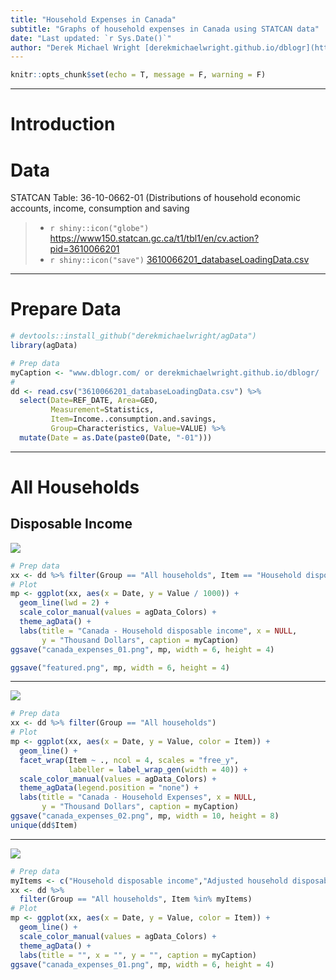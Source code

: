 ```yaml
---
title: "Household Expenses in Canada"
subtitle: "Graphs of household expenses in Canada using STATCAN data"
date: "Last updated: `r Sys.Date()`"
author: "Derek Michael Wright [derekmichaelwright.github.io/dblogr](https://derekmichaelwright.github.io/dblogr/) <derek.wright@usask.ca>"
---
```


```r
knitr::opts_chunk$set(echo = T, message = F, warning = F)
```

---

# Introduction

# Data

STATCAN Table: 36-10-0662-01 (Distributions of household economic accounts, income, consumption and saving

> - `r shiny::icon("globe")` [https://www150.statcan.gc.ca/t1/tbl1/en/cv.action?pid=3610066201](https://www150.statcan.gc.ca/t1/tbl1/en/cv.action?pid=3610066201){target="_blank"}
> - `r shiny::icon("save")` [3610066201_databaseLoadingData.csv](3610066201_databaseLoadingData.csv)

---

# Prepare Data

```r
# devtools::install_github("derekmichaelwright/agData")
library(agData)
```

```r
# Prep data
myCaption <- "www.dblogr.com/ or derekmichaelwright.github.io/dblogr/ | Data: STATCAN"
#
dd <- read.csv("3610066201_databaseLoadingData.csv") %>%
  select(Date=REF_DATE, Area=GEO, 
         Measurement=Statistics, 
         Item=Income..consumption.and.savings,
         Group=Characteristics, Value=VALUE) %>% 
  mutate(Date = as.Date(paste0(Date, "-01")))
```

---

#  All Households

## Disposable Income

![](canada_expenses_01.png)

```r
# Prep data
xx <- dd %>% filter(Group == "All households", Item == "Household disposable income")
# Plot
mp <- ggplot(xx, aes(x = Date, y = Value / 1000)) +
  geom_line(lwd = 2) +
  scale_color_manual(values = agData_Colors) +
  theme_agData() +
  labs(title = "Canada - Household disposable income", x = NULL, 
       y = "Thousand Dollars", caption = myCaption)
ggsave("canada_expenses_01.png", mp, width = 6, height = 4)
```

```r
ggsave("featured.png", mp, width = 6, height = 4)
```

---

![](canada_expenses_02.png)

```r
# Prep data
xx <- dd %>% filter(Group == "All households")
# Plot
mp <- ggplot(xx, aes(x = Date, y = Value, color = Item)) +
  geom_line() +
  facet_wrap(Item ~ ., ncol = 4, scales = "free_y",
             labeller = label_wrap_gen(width = 40)) +
  scale_color_manual(values = agData_Colors) +
  theme_agData(legend.position = "none") +
  labs(title = "Canada - Household Expenses", x = NULL, 
       y = "Thousand Dollars", caption = myCaption)
ggsave("canada_expenses_02.png", mp, width = 10, height = 8)
unique(dd$Item)
```

---

![](canada_expenses_01.png)

```r
# Prep data
myItems <- c("Household disposable income","Adjusted household disposable income")
xx <- dd %>% 
  filter(Group == "All households", Item %in% myItems)
# Plot
mp <- ggplot(xx, aes(x = Date, y = Value, color = Item)) +
  geom_line() +
  scale_color_manual(values = agData_Colors) +
  theme_agData() +
  labs(title = "", x = "", y = "", caption = myCaption)
ggsave("canada_expenses_01.png", mp, width = 6, height = 4)
```
